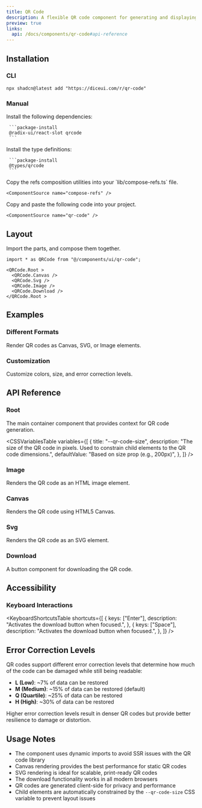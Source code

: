 ```yaml
---
title: QR Code
description: A flexible QR code component for generating and displaying QR codes with customization options.
preview: true
links:
  api: /docs/components/qr-code#api-reference
---
```


<ComponentTabs name="qr-code-demo" className="items-center justify-center" />

## Installation

### CLI

```package-install
npx shadcn@latest add "https://diceui.com/r/qr-code"
```

### Manual

<Steps>
  <Step>
     Install the following dependencies:

     ```package-install
     @radix-ui/react-slot qrcode
     ```
  </Step>
  <Step>
     Install the type definitions:

     ```package-install
     @types/qrcode
     ```
  </Step>
  <Step>
    Copy the refs composition utilities into your `lib/compose-refs.ts` file.

    <ComponentSource name="compose-refs" />
  </Step>
  <Step>
    Copy and paste the following code into your project.

    <ComponentSource name="qr-code" />
  </Step>
</Steps>

## Layout

Import the parts, and compose them together.

```tsx
import * as QRCode from "@/components/ui/qr-code";

<QRCode.Root >
  <QRCode.Canvas />
  <QRCode.Svg />
  <QRCode.Image />
  <QRCode.Download />
</QRCode.Root >
```

## Examples

### Different Formats

Render QR codes as Canvas, SVG, or Image elements.

<ComponentTabs name="qr-code-formats-demo" />

### Customization

Customize colors, size, and error correction levels.

<ComponentTabs name="qr-code-customization-demo" />

## API Reference

### Root

The main container component that provides context for QR code generation.

<AutoTypeTable
  path="./types/docs/qr-code.ts"
  name="RootProps"
/>

<CSSVariablesTable
  variables={[
    {
      title: "--qr-code-size",
      description: "The size of the QR code in pixels. Used to constrain child elements to the QR code dimensions.",
      defaultValue: "Based on size prop (e.g., 200px)",
    },
  ]}
/>

### Image

Renders the QR code as an HTML image element.

<AutoTypeTable
  path="./types/docs/qr-code.ts"
  name="ImageProps"
/>

### Canvas

Renders the QR code using HTML5 Canvas.

<AutoTypeTable
  path="./types/docs/qr-code.ts"
  name="CanvasProps"
/>

### Svg

Renders the QR code as an SVG element.

<AutoTypeTable
  path="./types/docs/qr-code.ts"
  name="SvgProps"
/>

### Download

A button component for downloading the QR code.

<AutoTypeTable
  path="./types/docs/qr-code.ts"
  name="DownloadProps"
/>

## Accessibility

### Keyboard Interactions

<KeyboardShortcutsTable
  shortcuts={[
    {
      keys: ["Enter"],
      description: "Activates the download button when focused.",
    },
    {
      keys: ["Space"],
      description: "Activates the download button when focused.",
    },
  ]}
/>

## Error Correction Levels

QR codes support different error correction levels that determine how much of the code can be damaged while still being readable:

- **L (Low)**: ~7% of data can be restored
- **M (Medium)**: ~15% of data can be restored (default)
- **Q (Quartile)**: ~25% of data can be restored
- **H (High)**: ~30% of data can be restored

Higher error correction levels result in denser QR codes but provide better resilience to damage or distortion.

## Usage Notes

- The component uses dynamic imports to avoid SSR issues with the QR code library
- Canvas rendering provides the best performance for static QR codes
- SVG rendering is ideal for scalable, print-ready QR codes
- The download functionality works in all modern browsers
- QR codes are generated client-side for privacy and performance
- Child elements are automatically constrained by the `--qr-code-size` CSS variable to prevent layout issues
